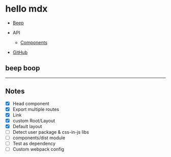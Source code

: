 
<Head>
  <title>Hello</title>
</Head>

  <div
    children={children}
    style={{
      padding: 48,
      maxWidth: 512,
      color: 'tomato',
      margin: 'auto'
    }}
  />


# hello mdx

- [Beep](/beep)
- API
  - [Components](/api/components)

- [GitHub](https://github.com/jxnblk/mdx-go)

## beep boop

---

## Notes

- [x] Head component
- [x] Export multiple routes
- [x] Link
- [x] custom Root/Layout
- [x] Default layout
- [ ] Detect user package & css-in-js libs
- [ ] components/dist module
- [ ] Test as dependency
- [ ] Custom webpack config
